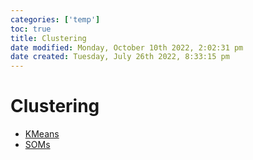 ```yaml
---
categories: ['temp']
toc: true
title: Clustering
date modified: Monday, October 10th 2022, 2:02:31 pm
date created: Tuesday, July 26th 2022, 8:33:15 pm
---
```


# Clustering
- [KMeans](KMeans.qmd)
- [SOMs](SOMs.qmd)



